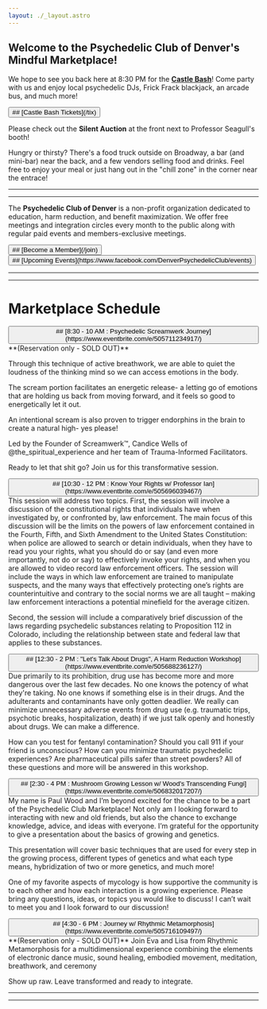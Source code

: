 ```yaml
---
layout: ./_layout.astro
---
```


## Welcome to the Psychedelic Club of Denver's Mindful Marketplace!

We hope to see you back here at 8:30 PM for the [**Castle Bash**](https://pcodenver.com/tix)! Come party with us and enjoy local psychedelic DJs, Frick Frack blackjack, an arcade bus, and much more!

<button>
    ## [Castle Bash Tickets](/tix)
</button>

Please check out the **Silent Auction** at the front next to Professor Seagull's booth!

Hungry or thirsty? There's a food truck outside on Broadway, a bar (and mini-bar) near the back, and a few vendors selling food and drinks. Feel free to enjoy your meal or just hang out in the "chill zone" in the corner near the entrace!

---
---

The **Psychedelic Club of Denver** is a non-profit organization dedicated to education, harm reduction, and benefit maximization. We offer free meetings and integration circles every month to the public along with regular paid events and members-exclusive meetings.

<button>
    ## [Become a Member](/join)
</button>
<button>
    ## [Upcoming Events](https://www.facebook.com/DenverPsychedelicClub/events)
</button>

<SocialsGrid />

---
---

# Marketplace Schedule

<button>
## [8:30 - 10 AM : Psychedelic Screamwerk Journey](https://www.eventbrite.com/e/505711234917/)
</button>
**(Reservation only - SOLD OUT)**

Through this technique of active breathwork, we are able to quiet the loudness of the thinking mind so we can access emotions in the body.

The scream portion facilitates an energetic release- a letting go of emotions that are holding us back from moving forward, and it feels so good to energetically let it out.

An intentional scream is also proven to trigger endorphins in the brain to create a natural high- yes please!

Led by the Founder of Screamwerk™️, Candice Wells of @the_spiritual_experience and her team of Trauma-Informed Facilitators.

Ready to let that shit go? Join us for this transformative session.

<button>
## [10:30 - 12 PM : Know Your Rights w/ Professor Ian](https://www.eventbrite.com/e/505696039467/)
</button>
This session will address two topics. First, the session will involve a discussion of the constitutional rights that individuals have when investigated by, or confronted by, law enforcement. The main focus of this discussion will be the limits on the powers of law enforcement contained in the Fourth, Fifth, and Sixth Amendment to the United States Constitution: when police are allowed to search or detain individuals, when they have to read you your rights, what you should do or say (and even more importantly, not do or say) to effectively invoke your rights, and when you are allowed to video record law enforcement officers. The session will include the ways in which law enforcement are trained to manipulate suspects, and the many ways that effectively protecting one’s rights are counterintuitive and contrary to the social norms we are all taught – making law enforcement interactions a potential minefield for the average citizen.

Second, the session will include a comparatively brief discussion of the laws regarding psychedelic substances relating to Proposition 112 in Colorado, including the relationship between state and federal law that applies to these substances.

<button>
## [12:30 - 2 PM : "Let's Talk About Drugs", A Harm Reduction Workshop](https://www.eventbrite.com/e/505688236127/)
</button>
Due primarily to its prohibition, drug use has become more and more dangerous over the last few decades. No one knows the potency of what they're taking. No one knows if something else is in their drugs. And the adulterants and contaminants have only gotten deadlier. We really can minimize unnecessary adverse events from drug use (e.g. traumatic trips, psychotic breaks, hospitalization, death) if we just talk openly and honestly about drugs. We can make a difference.

How can you test for fentanyl contamination? Should you call 911 if your friend is unconscious? How can you minimize traumatic psychedelic experiences? Are pharmaceutical pills safer than street powders? All of these questions and more will be answered in this workshop.

<button>
## [2:30 - 4 PM : Mushroom Growing Lesson w/ Wood's Transcending Fungi](https://www.eventbrite.com/e/506832017207/)
</button>
My name is Paul Wood and I’m beyond excited for the chance to be a part of the Psychedelic Club Marketplace! Not only am I looking forward to interacting with new and old friends, but also the chance to exchange knowledge, advice, and ideas with everyone. I’m grateful for the opportunity to give a presentation about the basics of growing and genetics.

This presentation will cover basic techniques that are used for every step in the growing process, different types of genetics and what each type means, hybridization of two or more genetics, and much more!

One of my favorite aspects of mycology is how supportive the community is to each other and how each interaction is a growing experience. Please bring any questions, ideas, or topics you would like to discuss! I can’t wait to meet you and I look forward to our discussion!

<button>
## [4:30 - 6 PM : Journey w/ Rhythmic Metamorphosis](https://www.eventbrite.com/e/505716109497/)
</button>
**(Reservation only - SOLD OUT)**
Join Eva and Lisa from Rhythmic Metamorphosis for a multidimensional experience combining the elements of electronic dance music, sound healing, embodied movement, meditation, breathwork, and ceremony

Show up raw. Leave transformed and ready to integrate.

---
---

<Membership class="markdown" />
